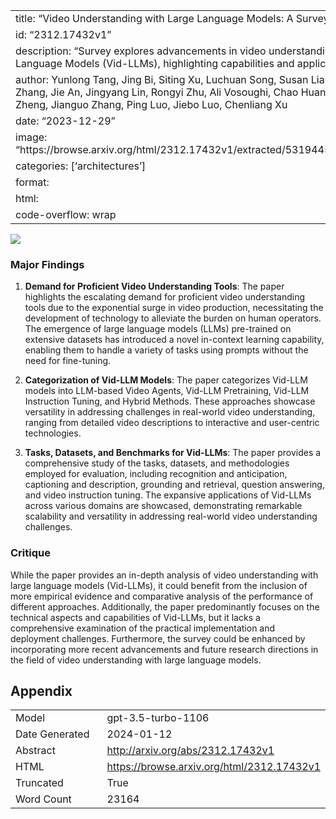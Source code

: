 
---
title: "Video Understanding with Large Language Models: A Survey"
id: "2312.17432v1"
description: "Survey explores advancements in video understanding using Large Language Models (Vid-LLMs), highlighting capabilities and applications."
author: Yunlong Tang, Jing Bi, Siting Xu, Luchuan Song, Susan Liang, Teng Wang, Daoan Zhang, Jie An, Jingyang Lin, Rongyi Zhu, Ali Vosoughi, Chao Huang, Zeliang Zhang, Feng Zheng, Jianguo Zhang, Ping Luo, Jiebo Luo, Chenliang Xu
date: "2023-12-29"
image: "https://browse.arxiv.org/html/2312.17432v1/extracted/5319445/figures/milestone.png"
categories: ['architectures']
format:
  html:
    code-overflow: wrap
---

![](https://browse.arxiv.org/html/2312.17432v1/extracted/5319445/figures/milestone.png)

### Major Findings

1. **Demand for Proficient Video Understanding Tools**: The paper highlights the escalating demand for proficient video understanding tools due to the exponential surge in video production, necessitating the development of technology to alleviate the burden on human operators. The emergence of large language models (LLMs) pre-trained on extensive datasets has introduced a novel in-context learning capability, enabling them to handle a variety of tasks using prompts without the need for fine-tuning.

2. **Categorization of Vid-LLM Models**: The paper categorizes Vid-LLM models into LLM-based Video Agents, Vid-LLM Pretraining, Vid-LLM Instruction Tuning, and Hybrid Methods. These approaches showcase versatility in addressing challenges in real-world video understanding, ranging from detailed video descriptions to interactive and user-centric technologies.

3. **Tasks, Datasets, and Benchmarks for Vid-LLMs**: The paper provides a comprehensive study of the tasks, datasets, and methodologies employed for evaluation, including recognition and anticipation, captioning and description, grounding and retrieval, question answering, and video instruction tuning. The expansive applications of Vid-LLMs across various domains are showcased, demonstrating remarkable scalability and versatility in addressing real-world video understanding challenges.

### Critique

While the paper provides an in-depth analysis of video understanding with large language models (Vid-LLMs), it could benefit from the inclusion of more empirical evidence and comparative analysis of the performance of different approaches. Additionally, the paper predominantly focuses on the technical aspects and capabilities of Vid-LLMs, but it lacks a comprehensive examination of the practical implementation and deployment challenges. Furthermore, the survey could be enhanced by incorporating more recent advancements and future research directions in the field of video understanding with large language models.

## Appendix

|          |          |
|----------|----------|
| Model     | gpt-3.5-turbo-1106       |
| Date Generated     | 2024-01-12       |
| Abstract | [http://arxiv.org/abs/2312.17432v1](http://arxiv.org/abs/2312.17432v1)        |
| HTML     | [https://browse.arxiv.org/html/2312.17432v1](https://browse.arxiv.org/html/2312.17432v1)       |
| Truncated       | True       |
| Word Count       | 23164       |